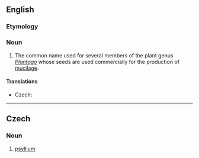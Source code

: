 {{also|Psyllium}}
==English==
{{rfi}}
{{wikipedia}}
{{wikispecies}}

===Etymology===
{{rfe}}
===Noun===
{{en-noun|-|s}}

# The common name used for several members of the plant genus ''[[Plantago]]'' whose seeds are used commercially for the production of [[mucilage]].

====Translations====
{{trans-top|group of plants}}
* Czech: {{t-|cs|psyllium|n}}
{{trans-mid}}
{{trans-bottom}}

----

==Czech==

===Noun===
{{cs-noun|g=n}}

# [[#English|psyllium]]